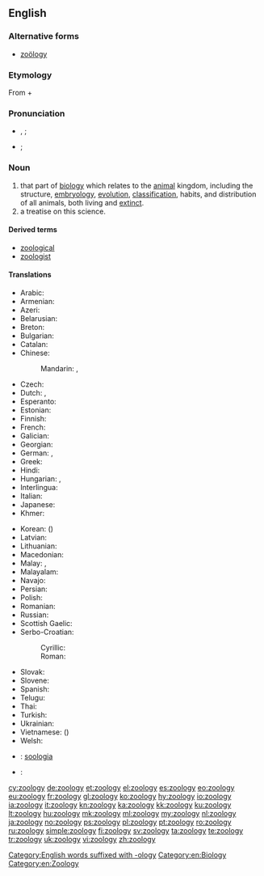 ==English==
{{wikipedia}}

===Alternative forms===
* [[zoölogy]]

===Etymology===
From {{etyl|grc|en}} {{term|ζῷον||tr=zōon|lang=grc|animal|sc=polytonic}} + {{term|λόγος||tr=logos|lang=grc|knowledge|sc=polytonic}}

===Pronunciation===
* {{a|UK}} {{IPA|/zəʊˈɒlədʒi/}}, {{X-SAMPA|/z@U"Ql@dZi/}}; {{qualifier|non standard}} {{IPA|/zuː.ˈɒ.lɒ.dʒi/}}
* {{a|US}} {{IPA|/zoʊˈɑlədʒi/}}; {{qualifier|non standard}} {{IPA|/zuˈɑlədʒi/}}

===Noun===
{{en-noun|zoologies}}

# that part of [[biology]] which relates to the [[animal]] kingdom, including the structure, [[embryology]], [[evolution]], [[classification]], habits, and distribution of all animals, both living and [[extinct]].
# a treatise on this science.

====Derived terms====
* [[zoological]]
* [[zoologist]]

====Translations====
{{trans-top|science that studies the animal kingdom}}
* Arabic: {{t-|ar|علم الحيوان|m|tr=ʿilm al-ḥayawān}}
* Armenian: {{t-|hy|կենդանաբանություն|tr=kendanabanut'yun}}
* Azeri: {{t-|az|zoologiya}}
* Belarusian: {{t-|be|заалогія|f|tr=zaalóhija|sc=Cyrl}}
* Breton: {{t+|br|loenoniezh|f}}
* Bulgarian: {{t+|bg|зоология|f|tr=zoológija}}
* Catalan: {{t+|ca|zoologia|f}}
* Chinese:
*: Mandarin: {{t-|cmn|動物學|sc=Hani}}, {{t-|cmn|动物学|tr=dòngwùxué|sc=Hani}}
* Czech: {{t+|cs|zoologie|f}}
* Dutch: {{t+|nl|zoölogie}}, {{t+|nl|dierkunde}}
* Esperanto: {{t-|eo|zoologio}}
* Estonian: {{t+|et|zooloogia}}
* Finnish: {{t+|fi|eläintiede}}
* French: {{t+|fr|zoologie|f}}
* Galician: {{t+|gl|zooloxía|f}}
* Georgian: {{t-|ka|ზოოლოგია|tr=zoologia|sc=Geor}}
* German: {{t+|de|Zoologie|f}}, {{t-|de|Tierkunde|f}}
* Greek: {{t+|el|ζωολογία|f|tr=zoología|sc=Grek}}
* Hindi: {{t-|hi|प्राणि विज्ञान|m|tr=prāṇi vijgyān|sc=Deva}}
* Hungarian: {{t+|hu|állattan}}, {{t+|hu|zoológia}}
* Interlingua: {{t+|ia|zoologia}}
* Italian: {{t+|it|zoologia|f}}
* Japanese: {{t+|ja|動物学|tr=どうぶつがく, dōbutsugaku}}
* Khmer: {{t-|km|សត្វវិទ្យា|tr=sat vityie|sc=Khmr}}
{{trans-mid}}
* Korean: {{t+|ko|동물학|tr=dongmurhak}} ({{t+|ko|動物學}})
* Latvian: {{t-|lv|zooloģija|f}}
* Lithuanian: {{t+|lt|zoologija|f}}
* Macedonian: {{t-|mk|зоологија|f|tr=zoológija|sc=Cyrl}}
* Malay: {{t-|ms|kaji haiwan}}, {{t-|ms|zoologi}}
* Malayalam: {{t-|ml|ജന്തുശാസ്ത്രം|sc=Mlym|tr=jantuśāstraṁ}}
* Navajo: {{tø|nv|naaldeehii naalkaah}}
* Persian: {{t+|fa|جانورشناسی|tr=jânvar-šenâsi}}
* Polish: {{t+|pl|zoologia|f}}
* Romanian: {{t+|ro|zoologie|f}}
* Russian: {{t+|ru|зоология|f|tr=zoológija}}
* Scottish Gaelic: {{t-|gd|ainmh-eòlas|m}}
* Serbo-Croatian:
*: Cyrillic: {{t-|sh|зоологија|f}}
*: Roman: {{t-|sh|zoologija|f}}
* Slovak: {{t-|sk|zoológia|f}}
* Slovene: {{t+|sl|zoologija|f}}
* Spanish: {{t+|es|zoología|f}}
* Telugu: {{t+|te|జంతుశాస్త్రము|tr=jantuśāstramu}}
* Thai: {{t-|th|สัตววิทยา|tr=sàt wíttáyaa|sc=Thai}}
* Turkish: {{t+|tr|zooloji}}
* Ukrainian: {{t+|uk|зоологія|f|tr=zoolóhija|sc=Cyrl}}
* Vietnamese: {{t+|vi|động vật học}} ({{t-|vi|動物學}})
* Welsh: {{t+|cy|sŵoleg|f}}
{{trans-bottom}}

{{checktrans-top}}
* {{ttbc|nov}}: [[soologia]]
{{trans-mid}}
* {{ttbc|sv}}: {{t+|sv|zoologi|c}}
{{trans-bottom}}

[[Category:English words suffixed with -ology]]
[[Category:en:Biology]]
[[Category:en:Zoology]]

[[cy:zoology]]
[[de:zoology]]
[[et:zoology]]
[[el:zoology]]
[[es:zoology]]
[[eo:zoology]]
[[eu:zoology]]
[[fr:zoology]]
[[gl:zoology]]
[[ko:zoology]]
[[hy:zoology]]
[[io:zoology]]
[[ia:zoology]]
[[it:zoology]]
[[kn:zoology]]
[[ka:zoology]]
[[kk:zoology]]
[[ku:zoology]]
[[lt:zoology]]
[[hu:zoology]]
[[mk:zoology]]
[[ml:zoology]]
[[my:zoology]]
[[nl:zoology]]
[[ja:zoology]]
[[no:zoology]]
[[ps:zoology]]
[[pl:zoology]]
[[pt:zoology]]
[[ro:zoology]]
[[ru:zoology]]
[[simple:zoology]]
[[fi:zoology]]
[[sv:zoology]]
[[ta:zoology]]
[[te:zoology]]
[[tr:zoology]]
[[uk:zoology]]
[[vi:zoology]]
[[zh:zoology]]